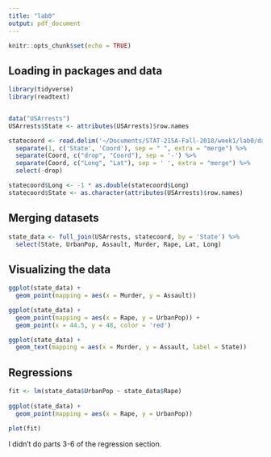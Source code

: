 ```yaml
---
title: "lab0"
output: pdf_document
---
```


```r
knitr::opts_chunk$set(echo = TRUE)
```

## Loading in packages and data


```r
library(tidyverse)
library(readtext)


data("USArrests")
USArrests$State <- attributes(USArrests)$row.names

statecoord <- read.delim('~/Documents/STAT-215A-Fall-2018/week1/lab0/data/stateCoord.txt') %>%
  separate(1, c('State', 'Coord'), sep = " ", extra = "merge") %>%
  separate(Coord, c("drop", "Coord"), sep = '-') %>%
  separate(Coord, c("Long", "Lat"), sep = ' ', extra = "merge") %>%
  select(-drop)

statecoord$Long <- -1 * as.double(statecoord$Long)
statecoord$State <- as.character(attributes(USArrests)$row.names)
```

## Merging datasets

```r
state_data <- full_join(USArrests, statecoord, by = 'State') %>%
  select(State, UrbanPop, Assault, Murder, Rape, Lat, Long)
```

## Visualizing the data

```r
ggplot(state_data) +
  geom_point(mapping = aes(x = Murder, y = Assault))

ggplot(state_data) +
  geom_point(mapping = aes(x = Rape, y = UrbanPop)) +
  geom_point(x = 44.5, y = 48, color = 'red')

ggplot(state_data) +
  geom_text(mapping = aes(x = Murder, y = Assault, label = State))
```

## Regressions

```r
fit <- lm(state_data$UrbanPop ~ state_data$Rape)
  
ggplot(state_data) +
  geom_point(mapping = aes(x = Rape, y = UrbanPop))

plot(fit)
```

I didn't do parts 3-6 of the regression section.